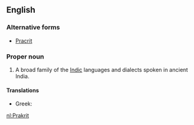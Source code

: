 ==English==
{{wikipedia}}

===Alternative forms===
*[[Pracrit]]

===Proper noun===
{{en-proper noun|Prakrits}}

# A broad family of the [[Indic]] languages and dialects spoken in ancient India.

====Translations====
* Greek: {{t|el|πρακριτική γλώσσα|f|tr=prakritikí glóssa}}

[[nl:Prakrit]]